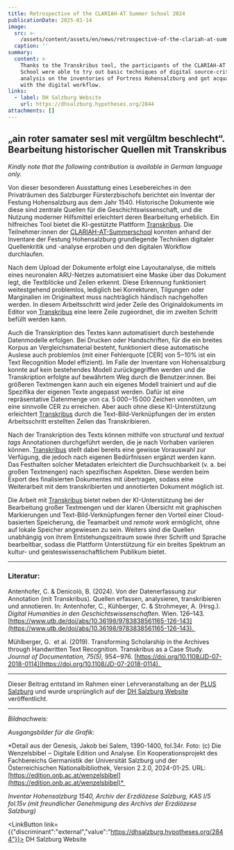 ```yaml
---
title: Retrospective of the CLARIAH-AT Summer School 2024
publicationDate: 2025-01-14
image:
  src: >-
    /assets/content/assets/en/news/retrospective-of-the-clariah-at-summer-school-2024/image/src.jpeg
  caption: ''
summary:
  content: >
    Thanks to the Transkribus tool, the participants of the CLARIAH-AT Summer
    School were able to try out basic techniques of digital source-criticism and
    analysis on the inventories of Fortress Hohensalzburg and got acquainted
    with the digital workflow.
links:
  - label: DH Salzburg Website
    url: https://dhsalzburg.hypotheses.org/2844
attachments: []
---
```

## „ain roter samater sesl mit vergŭltm beschlecht“. Bearbeitung historischer Quellen mit Transkribus

*Kindly note that the following contribution is available in German language only.*

Von dieser besonderen Ausstattung eines Lesebereiches in den Privaträumen des Salzburger Fürsterzbischofs berichtet ein Inventar der Festung Hohensalzburg aus dem Jahr 1540. Historische Dokumente wie diese sind zentrale Quellen für die Geschichtswissenschaft, und die Nutzung moderner Hilfsmittel erleichtert deren Bearbeitung erheblich. Ein hilfreiches Tool bietet die KI-gestützte Plattform [Transkribus](https://www.transkribus.org/). Die Teilnehmer:innen der [CLARIAH-AT-Summerschool](https://dhsalzburg.hypotheses.org/1429) konnten anhand der Inventare der Festung Hohensalzburg grundlegende Techniken digitaler Quellenkritik und -analyse erproben und den digitalen Workflow durchlaufen. 

Nach dem Upload der Dokumente erfolgt eine Layoutanalyse, die mittels eines neuronalen ARU-Netzes automatisiert eine Maske über das Dokument legt, die Textblöcke und Zeilen erkennt. Diese Erkennung funktioniert weitestgehend problemlos, lediglich bei Korrekturen, Tilgungen oder Marginalien im Originaltext muss nachträglich händisch nachgeholfen werden. In diesem Arbeitsschritt wird jeder Zeile des Originaldokuments im Editor von [Transkribus](https://www.transkribus.org/) eine leere Zeile zugeordnet, die im zweiten Schritt befüllt werden kann. 

Auch die Transkription des Textes kann automatisiert durch bestehende Datenmodelle erfolgen. Bei Drucken oder Handschriften, für die ein breites Korpus an Vergleichsmaterial besteht, funktioniert diese automatische Auslese auch problemlos (mit einer Fehlerquote \[CER] von 5‒10% ist ein Text Recognition Model effizient). Im Falle der Inventare von Hohensalzburg konnte auf kein bestehendes Modell zurückgegriffen werden und die Transkription erfolgte auf bewährtem Weg durch die Benutzer:innen. Bei größeren Textmengen kann auch ein eigenes Modell trainiert und auf die Spezifika der eigenen Texte angepasst werden. Dafür ist eine repräsentative Datenmenge von ca. 5 000‒15 000 Zeichen vonnöten, um eine sinnvolle CER zu erreichen. Aber auch ohne diese KI-Unterstützung erleichtert [Transkribus](https://www.transkribus.org/) durch die Text-Bild-Verknüpfungen der im ersten Arbeitsschritt erstellten Zeilen das Transkribieren. 

Nach der Transkription des Texts können mithilfe von *structural* und *textual tags* Annotationen durchgeführt werden, die je nach Vorhaben variieren können. [Transkribus](https://www.transkribus.org/) stellt dabei bereits eine gewisse Vorauswahl zur Verfügung, die jedoch nach eigenen Bedürfnissen ergänzt werden kann. Das Festhalten solcher Metadaten erleichtert die Durchsuchbarkeit (v. a. bei großen Textmengen) nach spezifischen Aspekten. Diese werden beim Export des finalisierten Dokumentes mit übertragen, sodass eine Weiterarbeit mit dem transkribierten und annotierten Dokument möglich ist. 

Die Arbeit mit [Transkribus](https://www.transkribus.org/) bietet neben der KI-Unterstützung bei der Bearbeitung großer Textmengen und der klaren Übersicht mit graphischen Markierungen und Text-Bild-Verknüpfungen ferner den Vorteil einer Cloud-basierten Speicherung, die Teamarbeit und *remote work* ermöglicht, ohne auf lokale Speicher angewiesen zu sein. Weiters sind die Quellen unabhängig von ihrem Entstehungszeitraum sowie ihrer Schrift und Sprache bearbeitbar, sodass die Plattform Unterstützung für ein breites Spektrum an kultur- und geisteswissenschaftlichem Publikum bietet. 

---

### Literatur:

Antenhofer, C. & Denicolò, B. (2024). Von der Datenerfassung zur Annotation (mit Transkribus). Quellen erfassen, analysieren, transkribieren und annotieren. In: Antenhofer, C., Kühberger, C. & Strohmeyer, A. (Hrsg.). *Digital Humanities in den Geschichtswissenschaften*. Wien. 126–143. [https://www.utb.de/doi/abs/10.36198/9783838561165-126-143](https://www.utb.de/doi/abs/10.36198/9783838561165-126-143). 

Mühlberger, G.  et al. (2019). Transforming Scholarship in the Archives through Handwritten Text Recognition. Transkribus as a Case Study. *Journal of Documentation, 75(5),* 954‒976. [https://doi.org/10.1108/JD-07-2018-0114](https://doi.org/10.1108/JD-07-2018-0114). 

---

Dieser Beitrag entstand im Rahmen einer Lehrveranstaltung an der [PLUS Salzburg](https://clariah.at/en/consortium/university-of-salzburg/) und wurde ursprünglich auf der [DH Salzburg Website](https://dhsalzburg.hypotheses.org/2844) veröffentlicht.

---

*Bildnachweis:*  

*Ausgangsbilder für die Grafik: ​* 

*Detail aus der Genesis, Jakob bei Salem, 1390-1400, fol.34r. Foto: (c) Die Wenzelsbibel ‒ Digitale Edition und Analyse. Ein Kooperationsprojekt des Fachbereichs Germanistik der Universität Salzburg und der Österreichischen Nationalbibliothek, Version 2.2.0, 2024-01-25. URL: [https://edition.onb.ac.at/wenzelsbibel](https://edition.onb.ac.at/wenzelsbibel)​* 

*Inventar Hohensalzburg 1540, Archiv der Erzdiözese Salzburg, KAS I/5 fol.15v (mit freundlicher Genehmigung des Archivs der Erzdiözese Salzburg)* 

<LinkButton link={{"discriminant":"external","value":"https://dhsalzburg.hypotheses.org/2844"}}>
  DH Salzburg Website
</LinkButton>
